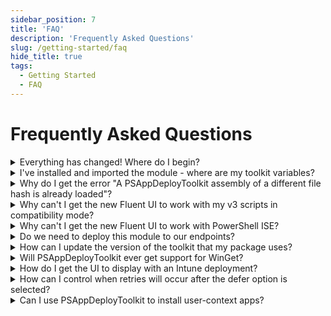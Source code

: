```yaml
---
sidebar_position: 7
title: 'FAQ'
description: 'Frequently Asked Questions'
slug: /getting-started/faq
hide_title: true
tags:
  - Getting Started
  - FAQ
---
```


# Frequently Asked Questions

<details>
  <summary>Everything has changed! Where do I begin?</summary>

  Some useful links to get you started:

  - [Changes in v4](../getting-started/changes-in-v4.mdx)
  - [v4 Function Mapping](../reference/v4-function-mapping.mdx)
  - [Migrating from v3](../getting-started/migrating-from-v3.mdx)

</details>

<details>
  <summary>I've installed and imported the module - where are my toolkit variables?</summary>

  Environment variables are not available until you have either opened an ADTSession or called the [Export-ADTEnvironmentTableToSessionState](../reference/functions/Export-ADTEnvironmentTableToSessionState.mdx) command.

  This is handled automatically within the deployment script.

  Variables specific to a particular deployment, such as `$appName` and `$appVersion`, are now stored in the [$adtSession](../reference/adtsession-object.mdx) object.

  For details, see the [Variables](../reference/variables.mdx) page.
</details>

<details>
  <summary>Why do I get the error "A PSAppDeployToolkit assembly of a different file hash is already loaded"?</summary>

  Once DLLs are loaded into PowerShell, they cannot be unloaded. If the module detects that a mismatching version has already been imported in the current PowerShell session, this error is thrown.

  Restart PowerShell, or use a separate shell for testing your deployment. You can also prevent this by making sure your installed version of the module and your application package are on the same latest version.
</details>

<details>
  <summary>Why can't I get the new Fluent UI to work with my v3 scripts in compatibility mode?</summary>

  The new Fluent UI has additional parameters, such as SubTitle, which are not part of the Classic UI.

  For full compatibility with v3 scripts, only the Classic UI is enabled in compatibility mode.
</details>

<details>
  <summary>Why can't I get the new Fluent UI to work with PowerShell ISE?</summary>

  Unfortunately, issues with the PowerShell host in the ISE make it incompatible with the new Fluent UI.

  You can still develop in the ISE, but you should use a separate PowerShell instance to launch and test your deployment. Alternatively, use another IDE like [Visual Studio Code](https://code.visualstudio.com/download).
</details>

<details>
  <summary>Do we need to deploy this module to our endpoints?</summary>

  It is not required, as a copy of the module is included in the deployment template we provide for download (or that you can generate using the `New-ADTTemplate` command).

  However, you also have the option to remove the PSAppDeployToolkit folder from this template and pre-install the module on each device.

  **Pros**:
  - Packages are smaller and faster to download.
  - Updating the module means all packages get the latest updates and UI improvements.

  **Cons**:
  - You must figure out how to deploy the module to all devices before any packages that depend on the module run.
  - There is a risk in running a previously tested deployment against a newer module version if it was not tested against it, due to potential bugs or breaking changes.

</details>

<details>
  <summary>How can I update the version of the toolkit that my package uses?</summary>

  To update a PSAppDeployToolkit v3 package to v4, there is a `Convert-ADTDeployment` command in the companion [PSAppDeployToolkit.Tools](https://github.com/PSAppDeployToolkit/PSAppDeployToolkit.Tools) module (see [Migrating from v3](../getting-started/migrating-from-v3) for further details).

  To update a v4 package to a newer version, because the config and asset folders are externalized, you can simply replace the PSAppDeployToolkit folder with the new version. There should be no breaking changes if you apply a patch release (for example, upgrading from 4.0.0 to 4.0.4).

  However, for major or minor upgrades (for example, 4.0 to 4.1 or 5.0), review the release notes and documentation for any necessary configuration file changes.
</details>

<details>
  <summary>Will PSAppDeployToolkit ever get support for WinGet?</summary>

  There are no immediate plans to include this directly in the toolkit, but there is a community extension that provides this functionality:

  - [GitHub](https://github.com/mjr4077au/PSAppDeployToolkit.WinGet)
  - [PSGallery](https://www.powershellgallery.com/packages/PSAppDeployToolkit.WinGet)

</details>

<details>
  <summary>How do I get the UI to display with an Intune deployment?</summary>

  For 4.0.x and below, ServiceUI.exe is required to display the UI in an Intune deployment. A helper script is available to facilitate this:

  [Invoke-ServiceUI](https://github.com/PSAppDeployToolkit/PSAppDeployToolkit/tree/main/examples/ServiceUI)

  A future version of the toolkit may handle this natively by running the UI components as a separate user process.
</details>

<details>
  <summary>How can I control when retries will occur after the defer option is selected?</summary>

  A 1602 error code is returned when the defer option is selected.

  With ConfigMgr, you could configure DeferExitCode in config.psd1 to be 1618 (Fast Retry). The Fast Retry interval is configurable via ConfigMgr policy.

  However, with Intune the fast retry period is much shorter and not configurable, meaning it will re-attempt within minutes. You can add the new `-DeferRunInterval` parameter to `Show-ADTInstallationWelcome` to abort installation if processes need to be close and the installation was recently deferred within the selected timespan.

  Scheduling a task to retry later has been discussed, but it involves multiple issues like the need to cache the package, the risk of concurrent installs, and the exit code not being reported back to Intune.
</details>

<details>
  <summary>Can I use PSAppDeployToolkit to install user-context apps?</summary>

  Yes. Set the `RequireAdmin` option in Config.psd1 to `$false` if the installation does not require administrative rights.
</details>

